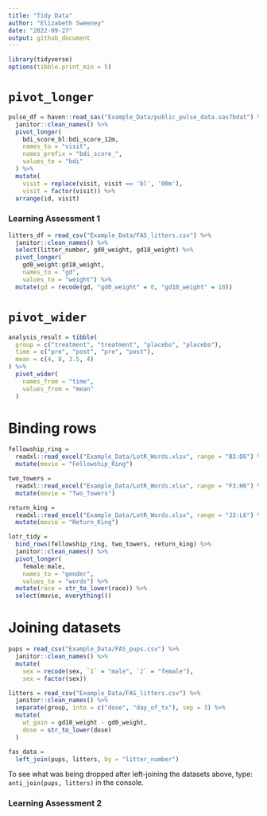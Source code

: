 ```yaml
---
title: "Tidy Data"
author: "Elizabeth Sweeney"
date: "2022-09-27"
output: github_document
---
```


```r
library(tidyverse)
options(tibble.print_min = 5)
```

# `pivot_longer`

```r
pulse_df = haven::read_sas("Example_Data/public_pulse_data.sas7bdat") %>% 
  janitor::clean_names() %>% 
  pivot_longer(
    bdi_score_bl:bdi_score_12m,
    names_to = "visit",
    names_prefix = "bdi_score_",
    values_to = "bdi"
  ) %>% 
  mutate(
    visit = replace(visit, visit == 'bl', '00m'),
    visit = factor(visit)) %>% 
  arrange(id, visit)
```

### Learning Assessment 1

```r
litters_df = read_csv("Example_Data/FAS_litters.csv") %>% 
  janitor::clean_names() %>% 
  select(litter_number, gd0_weight, gd18_weight) %>% 
  pivot_longer(
    gd0_weight:gd18_weight,
    names_to = "gd",
    values_to = "weight") %>% 
  mutate(gd = recode(gd, "gd0_weight" = 0, "gd18_weight" = 18))
```

# `pivot_wider`

```r
analysis_result = tibble(
  group = c("treatment", "treatment", "placebo", "placebo"),
  time = c("pre", "post", "pre", "post"),
  mean = c(4, 8, 3.5, 4)
) %>% 
  pivot_wider(
    names_from = "time",
    values_from = "mean"
  )
```

# Binding rows

```r
fellowship_ring = 
  readxl::read_excel("Example_Data/LotR_Words.xlsx", range = "B3:D6") %>% 
  mutate(movie = "Fellowship_Ring")

two_towers =
  readxl::read_excel("Example_Data/LotR_Words.xlsx", range = "F3:H6") %>% 
  mutate(movie = "Two_Towers")

return_king = 
  readxl::read_excel("Example_Data/LotR_Words.xlsx", range = "J3:L6") %>% 
  mutate(movie = "Return_King")
```

```r
lotr_tidy =
  bind_rows(fellowship_ring, two_towers, return_king) %>% 
  janitor::clean_names() %>% 
  pivot_longer(
    female:male,
    names_to = "gender",
    values_to = "words") %>% 
  mutate(race = str_to_lower(race)) %>% 
  select(movie, everything())
```

# Joining datasets

```r
pups = read_csv("Example_Data/FAS_pups.csv") %>% 
  janitor::clean_names() %>% 
  mutate(
    sex = recode(sex, `1` = "male", `2` = "female"),
    sex = factor(sex))

litters = read_csv("Example_Data/FAS_litters.csv") %>% 
  janitor::clean_names() %>% 
  separate(group, into = c("dose", "day_of_tx"), sep = 3) %>% 
  mutate(
    wt_gain = gd18_weight - gd0_weight,
    dose = str_to_lower(dose)
  )

fas_data = 
  left_join(pups, litters, by = "litter_number")
```

To see what was being dropped after left-joining the datasets above, type:
`anti_join(pups, litters)` in the console.

### Learning Assessment 2

```r

```





